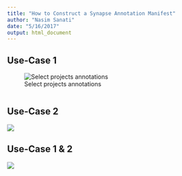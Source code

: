 ```yaml
---
title: "How to Construct a Synapse Annotation Manifest"
author: "Nasim Sanati"
date: "5/16/2017"
output: html_document
---
```


##  Use-Case 1
![Select projects annotations](../img/select.png)

```r
```

##  Use-Case 2 
![](../img/add.png)


## Use-Case 1 & 2 
![](../img/download.png)


